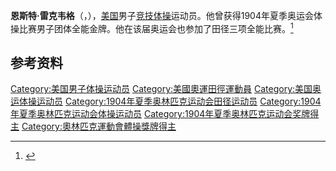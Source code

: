 {{NoteTA|G1=Sports}}
'''恩斯特·雷克韦格'''（{{lang-de|Ernst Reckeweg}}，{{bd|1873年|4月18日|1944年|9月5日}}），[[美国|美国]]男子[[竞技体操|竞技体操]]运动员。他曾获得1904年夏季奥运会体操比赛男子团体全能金牌。他在该届奥运会也参加了田径三项全能比赛。<ref>{{Cite web|title=Ernst RECKEWEG|url=https://www.olympic.org/ernst-reckeweg|accessdate=2021-03-21|work=International Olympic Committee|archive-date=2017-12-01|archive-url=https://web.archive.org/web/20171201033743/https://www.olympic.org/Ernst-Reckeweg|dead-url=no}}</ref>

== 参考资料 ==
{{reflist}}

{{奥林匹克运动会体操比赛男子团体全能冠军|1904}}

{{Authority control}}
{{DEFAULTSORT:Reckeweg, Ernst}}
[[Category:美国男子体操运动员|Category:美国男子体操运动员]]
[[Category:美國奧運田徑運動員|Category:美國奧運田徑運動員]]
[[Category:美国奥运体操运动员|Category:美国奥运体操运动员]]
[[Category:1904年夏季奥林匹克运动会田径运动员|Category:1904年夏季奥林匹克运动会田径运动员]]
[[Category:1904年夏季奥林匹克运动会体操运动员|Category:1904年夏季奥林匹克运动会体操运动员]]
[[Category:1904年夏季奥林匹克运动会奖牌得主|Category:1904年夏季奥林匹克运动会奖牌得主]]
[[Category:奧林匹克運動會體操獎牌得主|Category:奧林匹克運動會體操獎牌得主]]